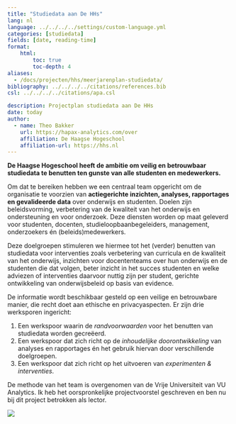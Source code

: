 ```yaml
---
title: "Studiedata aan De HHs"
lang: nl
language: ../../../../settings/custom-language.yml
categories: [studiedata]
fields: [date, reading-time]
format:
    html:
        toc: true
        toc-depth: 4
aliases: 
  - /docs/projecten/hhs/meerjarenplan-studiedata/
bibliography: ../../../../citations/references.bib
csl: ../../../../citations/apa.csl

description: Projectplan studiedata aan De HHs
date: today
author:
  - name: Theo Bakker 
    url: https://hapax-analytics.com/over
    affiliation: De Haagse Hogeschool
    affiliation-url: https://hhs.nl
---
```


**De Haagse Hogeschool heeft de ambitie om veilig en betrouwbaar studiedata te benutten ten gunste van alle studenten en medewerkers.**

Om dat te bereiken hebben we een centraal team opgericht om de organisatie te voorzien van **actiegerichte inzichten, analyses, rapportages** **en gevalideerde data** over onderwijs en studenten. Doelen zijn beleidsvorming, verbetering van de kwaliteit van het onderwijs en ondersteuning en voor onderzoek. Deze diensten worden op maat geleverd voor studenten, docenten, studieloopbaanbegeleiders, management, onderzoekers én (beleids)medewerkers.

Deze doelgroepen stimuleren we hiermee tot het (verder) benutten van studiedata voor interventies zoals verbetering van curricula en de kwaliteit van het onderwijs, inzichten voor docententeams over hun onderwijs en de studenten die dat volgen, beter inzicht in het succes studenten en welke adviezen of interventies daarvoor nuttig zijn per student, gerichte ontwikkeling van onderwijsbeleid op basis van evidence.

De informatie wordt beschikbaar gesteld op een veilige en betrouwbare manier, die recht doet aan ethische en privacyaspecten. Er zijn drie werksporen ingericht:

1.  Een werkspoor waarin de *randvoorwaarden* voor het benutten van studiedata worden gecreëerd.
2.  Een werkspoor dat zich richt op de *inhoudelijke doorontwikkeling* van analyses en rapportages én het gebruik hiervan door verschillende doelgroepen.
3.  Een werkspoor dat zich richt op het uitvoeren van *experimenten & interventies*.

De methode van het team is overgenomen van de Vrije Universiteit van VU Analytics. Ik heb het oorspronkelijke projectvoorstel geschreven en ben nu bij dit project betrokken als lector.

![](images/paste-3D5F1234.png)
